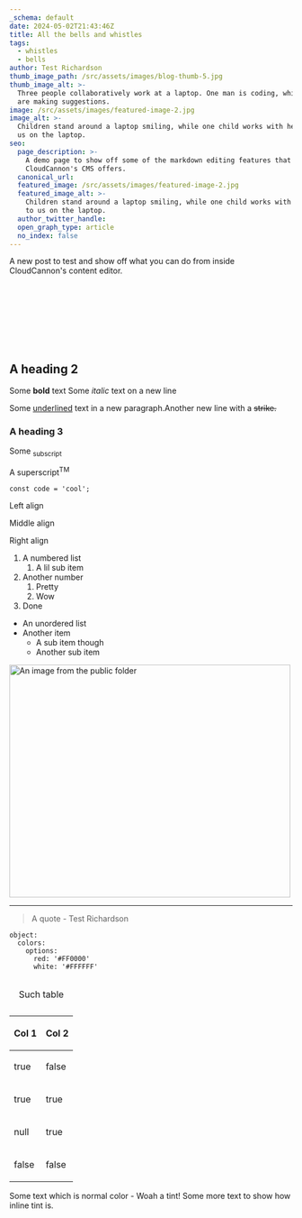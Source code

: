 ```yaml
---
_schema: default
date: 2024-05-02T21:43:46Z
title: All the bells and whistles
tags:
  - whistles
  - bells
author: Test Richardson
thumb_image_path: /src/assets/images/blog-thumb-5.jpg
thumb_image_alt: >-
  Three people collaboratively work at a laptop. One man is coding, while two
  are making suggestions.
image: /src/assets/images/featured-image-2.jpg
image_alt: >-
  Children stand around a laptop smiling, while one child works with her back to
  us on the laptop.
seo:
  page_description: >-
    A demo page to show off some of the markdown editing features that
    CloudCannon's CMS offers.
  canonical_url:
  featured_image: /src/assets/images/featured-image-2.jpg
  featured_image_alt: >-
    Children stand around a laptop smiling, while one child works with her back
    to us on the laptop.
  author_twitter_handle:
  open_graph_type: article
  no_index: false
---
```

A new post to test and show off what you can do from inside CloudCannon's content editor.

<SnippetsAccordion heading="Another new accordion" text="Adding accordion content from the visual editor."/>

&nbsp;

<SnippetsAstroImage image_path="/src/assets/images/blog-thumb-3.jpg" image_alt="A test image"/>

&nbsp;

<SnippetsAlert background_color="#FF785A" alert_message="Test test test" color="#FEF9EF" icon="Bell"/>

&nbsp;

<SnippetsAccordion heading="A test accordion" text="Let's make a happy little mountain now. We don't need any guidelines or formats. All we need to do is just let it flow right out of us. Give him a friend, we forget the trees get lonely too. There we go. Volunteering your time; it pays you and your whole community fantastic dividends. Exercising the imagination, experimenting with talents, being creative; these things, to me, are truly the windows to your soul."/>

&nbsp;

## A heading 2

Some **bold** text Some *italic* text on a new line

Some <u>underlined</u> text in a new paragraph.Another new line with a <s>strike.</s>

### A heading 3

Some <sub>subscript</sub>

A superscript<sup>TM</sup>

`const code = 'cool';`

Left align

<p class="align-center">Middle align</p>

<p class="align-right">Right align</p>

1. A numbered list
   1. A lil sub item
2. Another number
   1. Pretty
   2. Wow
3. Done

* An unordered list
* Another item
  * A sub item though
  * Another sub item

<img src="/images/astro-logo-dark.jpg" alt="An image from the public folder" height="413" width="500" />

---

> A quote - Test Richardson

```
object:
  colors:
    options:
      red: '#FF0000'
      white: '#FFFFFF'
```

<table><caption><p>Such table</p></caption><thead><tr><th><p>Col 1</p></th><th><p>Col 2</p></th></tr></thead><tbody><tr><td><p>true</p></td><td><p>false</p></td></tr><tr><td><p>true</p></td><td><p>true</p></td></tr><tr><td><p>null</p></td><td><p>true</p></td></tr><tr><td><p>false</p></td><td><p>false</p></td></tr></tbody></table>

<SnippetsAlert background_color="#034AD8" alert_message="This is an alert message" color="#000000" icon="Bell"/>

<SnippetsFile src="/documents/test.pdf" file_name="test-file" link_message="A test file to show how you'd have a downloadable link through your markdown"/>

Some text which is normal color - <SnippetsTint tint_color="#F7B2AD">Woah a tint!</SnippetsTint> Some more text to show how inline tint is.

<SnippetsVideo src="/videos/test.mp4"/>

&nbsp;

&nbsp;

&nbsp;